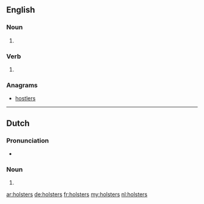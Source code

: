 ==English==

===Noun===
{{head|en|noun plural form}}

# {{plural of|holster|lang=en}}

===Verb===
{{head|en|verb form}}

# {{en-third-person singular of|holster}}

===Anagrams===
* [[hostlers#English|hostlers]]

----

==Dutch==

===Pronunciation===
* {{audio|Nl-holsters.ogg|Audio|lang=nl}}

===Noun===
{{head|nl|noun plural form}}

# {{nl-noun form of|pl|holster}}

[[ar:holsters]]
[[de:holsters]]
[[fr:holsters]]
[[my:holsters]]
[[nl:holsters]]